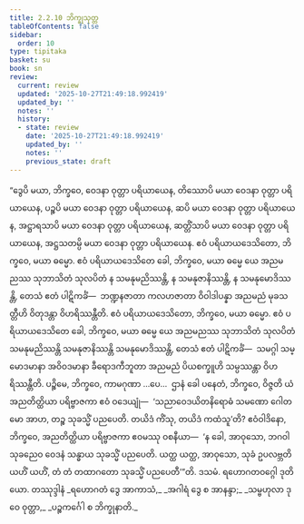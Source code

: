 ```yaml
---
title: 2.2.10 ဘိက္ခုသုတ္တ
tableOfContents: false
sidebar:
  order: 10
type: tipitaka
basket: su
book: sn
review:
  current: review
  updated: '2025-10-27T21:49:18.992419'
  updated_by: ''
  notes: ''
  history:
  - state: review
    date: '2025-10-27T21:49:18.992419'
    updated_by: ''
    notes: ''
    previous_state: draft
---
```



<ReviewStatus review={frontmatter.review} showDetails={true} />

<HypothesisAnnotation frontmatter={frontmatter} />

<DynamicBreadcrumb />

<Division number="268" book="sn" e="ch" v="18" p="319">

<Paragraph number="1190" book="sn">
“ဒွေပိ မယာ, ဘိက္ခဝေ, ဝေဒနာ ဝုတ္တာ ပရိယာယေန, တိဿောပိ မယာ ဝေဒနာ ဝုတ္တာ ပရိယာယေန, ပဉ္စပိ မယာ ဝေဒနာ ဝုတ္တာ ပရိယာယေန, ဆပိ မယာ ဝေဒနာ ဝုတ္တာ ပရိယာယေန, အဋ္ဌာရသာပိ မယာ ဝေဒနာ ဝုတ္တာ ပရိယာယေန, ဆတ္တိံသာပိ မယာ ဝေဒနာ ဝုတ္တာ ပရိယာယေန, အဋ္ဌသတမ္ပိ မယာ ဝေဒနာ ဝုတ္တာ ပရိယာယေန. ဧဝံ ပရိယာယဒေသိတော, ဘိက္ခဝေ, မယာ ဓမ္မော. ဧဝံ ပရိယာယဒေသိတေ ခေါ, ဘိက္ခဝေ, မယာ ဓမ္မေ ယေ အညမညဿ သုဘာသိတံ သုလပိတံ န သမနုမညိဿန္တိ, န သမနုဇာနိဿန္တိ, န သမနုမောဒိဿန္တိ, တေသံ ဧတံ ပါဋိကင်္ခံ—  ဘဏ္ဍနဇာတာ ကလဟဇာတာ ဝိဝါဒါပန္နာ အညမညံ မုခသတ္တီဟိ ဝိတုဒန္တာ ဝိဟရိဿန္တီတိ. ဧဝံ ပရိယာယဒေသိတော, ဘိက္ခဝေ, မယာ ဓမ္မော. ဧဝံ ပရိယာယဒေသိတေ ခေါ, ဘိက္ခဝေ, မယာ ဓမ္မေ ယေ အညမညဿ သုဘာသိတံ သုလပိတံ သမနုမညိဿန္တိ သမနုဇာနိဿန္တိ သမနုမောဒိဿန္တိ, တေသံ ဧတံ ပါဋိကင်္ခံ—  သမဂ္ဂါ သမ္မောဒမာနာ အဝိဝဒမာနာ ခီရောဒကီဘူတာ အညမညံ ပိယစက္ခူဟိ သမ္ပဿန္တာ ဝိဟရိဿန္တီတိ.
</Paragraph>

<Paragraph number="1191" book="sn">
ပဉ္စိမေ, ဘိက္ခဝေ, ကာမဂုဏာ …ပေ…  ဌာနံ ခေါ ပနေတံ, ဘိက္ခဝေ, ဝိဇ္ဇတိ ယံ အညတိတ္ထိယာ ပရိဗ္ဗာဇကာ ဧဝံ ဝဒေယျုံ—  ‘သညာဝေဒယိတနိရောဓံ သမဏော ဂေါတမော အာဟ, တဉ္စ သုခသ္မိံ ပညပေတိ. တယိဒံ ကိံသု, တယိဒံ ကထံသူ’တိ? ဧဝံဝါဒိနော, ဘိက္ခဝေ, အညတိတ္ထိယာ ပရိဗ္ဗာဇကာ ဧဝမဿု ဝစနီယာ—  ‘န ခေါ, အာဝုသော, ဘဂဝါ သုခညေဝ ဝေဒနံ သန္ဓာယ သုခသ္မိံ ပညပေတိ. ယတ္ထ ယတ္ထ, အာဝုသော, သုခံ ဥပလဗ္ဘတိ ယဟိံ ယဟိံ, တံ တံ တထာဂတော သုခသ္မိံ ပညပေတီ’”တိ.

</Paragraph>
</Division>

<Paragraph number="1192" type="center" book="sn">
ဒသမံ.



</Paragraph>

<Paragraph number="1193" type="center" book="sn">
ရဟောဂတဝဂ္ဂေါ ဒုတိယော.



</Paragraph>

<Paragraph number="1194" type="center" book="sn">
တဿုဒ္ဒါနံ


</Paragraph>

<Paragraph number="1195" type="verses" book="sn">
_ရဟောဂတံ ဒွေ အာကာသံ,_  
_အဂါရံ ဒွေ စ အာနန္ဒာ;_  
_သမ္ဗဟုလာ ဒုဝေ ဝုတ္တာ,_  
_ပဉ္စကင်္ဂေါ စ ဘိက္ခုနာတိ._
</Paragraph>
